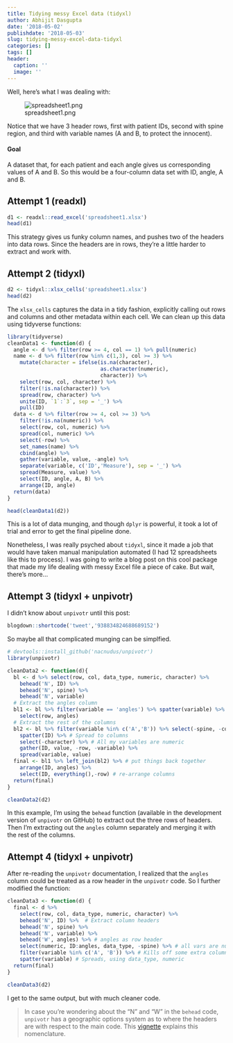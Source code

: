 ```yaml
---
title: Tidying messy Excel data (tidyxl)
author: Abhijit Dasgupta
date: '2018-05-02'
publishdate: '2018-05-03'
slug: tidying-messy-excel-data-tidyxl
categories: []
tags: []
header:
  caption: ''
  image: ''
---
```


Well, here's what I was dealing with:

![spreadsheet1.png](/img/spreadsheet1.png)

Notice that we have 3 header rows, first with patient IDs, second with spine region, and third with variable names (A and B, to protect the innocent). 

#### Goal

A dataset that, for each patient and 
each angle gives us corresponding values of A and B. So this would be a 
four-column data set with ID, angle, A and B. 

## Attempt 1 (readxl)

```r
d1 <- readxl::read_excel('spreadsheet1.xlsx')
head(d1)
```

This strategy gives us funky column names, and pushes two of the headers into data rows. Since the headers are in rows, they're a little harder to extract and work with.

## Attempt 2 (tidyxl)

```r
d2 <- tidyxl::xlsx_cells('spreadsheet1.xlsx')
head(d2)
```

The `xlsx_cells` captures the data in a tidy fashion, explicitly calling out rows and columns and other metadata within each cell. We can clean up this data using tidyverse functions:

```r
library(tidyverse)
cleanData1 <- function(d) {
  angle <- d %>% filter(row >= 4, col == 1) %>% pull(numeric)
  name <- d %>% filter(row %in% c(1,3), col >= 3) %>%
    mutate(character = ifelse(is.na(character), 
                              as.character(numeric),
                              character)) %>%
    select(row, col, character) %>%
    filter(!is.na(character)) %>%
    spread(row, character) %>%
    unite(ID, `1`:`3`, sep = '_') %>%
    pull(ID)
  data <- d %>% filter(row >= 4, col >= 3) %>%
    filter(!is.na(numeric)) %>%
    select(row, col, numeric) %>%
    spread(col, numeric) %>%
    select(-row) %>%
    set_names(name) %>%
    cbind(angle) %>%
    gather(variable, value, -angle) %>%
    separate(variable, c('ID','Measure'), sep = '_') %>%
    spread(Measure, value) %>%
    select(ID, angle, A, B) %>%
    arrange(ID, angle)
  return(data)
}

head(cleanData1(d2))
```

This is a lot of data munging, and though `dplyr` is powerful, it took a lot of trial and error to get the final pipeline done. 

Nonetheless, I was really psyched about `tidyxl`, since it made a job that would have taken manual manipulation automated (I had 12 spreadsheets like this to process). I was going to write a blog post on this cool package that made my life dealing with messy Excel file a piece of cake. But wait, there's more...

## Attempt 3 (tidyxl + unpivotr)

I didn't know about `unpivotr` until this post:
```r
blogdown::shortcode('tweet','938834824688689152')
```
So maybe all that complicated munging can be simplfied.

```r
# devtools::install_github('nacnudus/unpivotr')
library(unpivotr)

cleanData2 <- function(d){
  bl <- d %>% select(row, col, data_type, numeric, character) %>% 
    behead('N', ID) %>% 
    behead('N', spine) %>% 
    behead('N', variable) 
  # Extract the angles column
  bl1 <- bl %>% filter(variable == 'angles') %>% spatter(variable) %>% 
    select(row, angles)
  # Extract the rest of the columns
  bl2 <- bl %>% filter(variable %in% c('A','B')) %>% select(-spine, -col) %>% 
    spatter(ID) %>% # Spread to columns
    select(-character) %>% # All my variables are numeric
    gather(ID, value, -row, -variable) %>% 
    spread(variable, value)
  final <- bl1 %>% left_join(bl2) %>% # put things back together
    arrange(ID, angles) %>% 
    select(ID, everything(),-row) # re-arrange columns
  return(final)
}

cleanData2(d2)
```
In this example, I'm using the `behead` function (available in the development version of `unpivotr` on GitHub) to extract out the three 
rows of headers. Then I'm extracting out the `angles` column separately and merging it with the rest of the columns. 

## Attempt 4 (tidyxl + unpivotr)

After re-reading the `unpivotr` documentation, I realized that the `angles` column could be treated as a row header in the `unpivotr` code. So I further modified the function:

```r
cleanData3 <- function(d) {
  final <- d %>% 
    select(row, col, data_type, numeric, character) %>% 
    behead('N', ID) %>%  # Extract column headers
    behead('N', spine) %>% 
    behead('N', variable) %>% 
    behead('W', angles) %>% # angles as row header
    select(numeric, ID:angles, data_type, -spine) %>% # all vars are numeric
    filter(variable %in% c('A', 'B')) %>% # Kills off some extra columns
    spatter(variable) # Spreads, using data_type, numeric
  return(final)
}

cleanData3(d2)
```

I get to the same output, but with much cleaner code. 

> In case you're wondering about the "N" and "W" in the `behead` code, `unpivotr` has a geographic options system as to where the headers are with respect to the main code. This [vignette](https://nacnudus.github.io/unpivotr/articles/compass-directions.html) explains this nomenclature.



